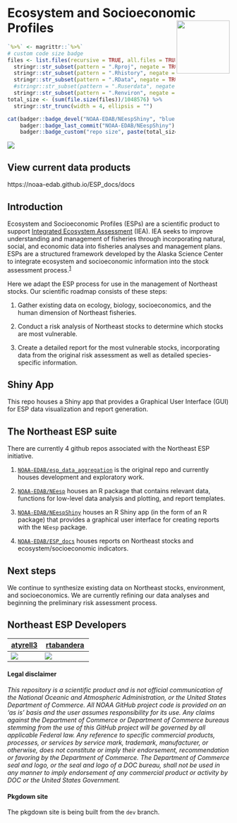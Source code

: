 <!-- README.md is generated from README.Rmd. Please edit that file -->

# Ecosystem and Socioeconomic Profiles <img src="https://github.com/NOAA-EDAB/esp_data_aggregation/blob/abby/hexes/NEespShiny_hex.png" align="right" width="120" /> 

```r
`%>%` <- magrittr::`%>%`
# custom code size badge
files <- list.files(recursive = TRUE, all.files = TRUE) %>%
  stringr::str_subset(pattern = ".Rproj", negate = TRUE) %>%
  stringr::str_subset(pattern = ".Rhistory", negate = TRUE) %>%
  stringr::str_subset(pattern = ".RData", negate = TRUE) %>%
  #stringr::str_subset(pattern = ".Ruserdata", negate = TRUE) %>%
  stringr::str_subset(pattern = ".Renviron", negate = TRUE)
total_size <- (sum(file.size(files))/1048576) %>%
  stringr::str_trunc(width = 4, ellipsis = "")

cat(badger::badge_devel("NOAA-EDAB/NEespShiny", "blue"),
    badger::badge_last_commit("NOAA-EDAB/NEespShiny"),
    badger::badge_custom("repo size", paste(total_size, "MB"), color = "blue"))
```
[![](https://github.com/NOAA-EDAB/NEespShiny/workflows/gitleaks/badge.svg)](https://github.com/NOAA-EDAB/NEespShiny/actions/workflows/secretScan.yml)

## View current data products
https://noaa-edab.github.io/ESP_docs/docs

## Introduction
Ecosystem and Socioeconomic Profiles (ESPs) are a scientific product to support [Integrated Ecosystem Assessment](https://www.integratedecosystemassessment.noaa.gov/) (IEA). IEA seeks to improve understanding and management of fisheries through incorporating natural, social, and economic data into fisheries analyses and management plans. ESPs are a structured framework developed by the Alaska Science Center to integrate ecosystem and socioeconomic information into the stock assessment process.<sup>[1]</sup>


Here we adapt the ESP process for use in the management of Northeast stocks. Our scientific roadmap consists of these steps:

1. Gather existing data on ecology, biology, socioeconomics, and the human dimension of Northeast fisheries.

2. Conduct a risk analysis of Northeast stocks to determine which stocks are most vulnerable.

3. Create a detailed report for the most vulnerable stocks, incorporating data from the original risk assessment as well as detailed species-specific information.

## Shiny App
This repo houses a Shiny app that provides a Graphical User Interface (GUI) for ESP data visualization and report generation. 

## The Northeast ESP suite 
There are currently 4 github repos associated with the Northeast ESP initiative.

1. [`NOAA-EDAB/esp_data_aggregation`](https://github.com/NOAA-EDAB/esp_data_aggregation) is the original repo and currently houses development and exploratory work.

2. [`NOAA-EDAB/NEesp`](https://github.com/NOAA-EDAB/NEesp) houses an R package that contains relevant data, functions for low-level data analysis and plotting, and report templates.

3. [`NOAA-EDAB/NEespShiny`](https://github.com/NOAA-EDAB/NEespShiny) houses an R Shiny app (in the form of an R package) that provides a graphical user interface for creating reports with the `NEesp` package.

4. [`NOAA-EDAB/ESP_docs`](https://github.com/NOAA-EDAB/ESP_docs) houses reports on Northeast stocks and ecosystem/socioeconomic indicators.

## Next steps
We continue to synthesize existing data on Northeast stocks, environment, and socioeconomics. We are currently refining our data analyses and beginning the preliminary risk assessment process. 

[1]: https://meetings.npfmc.org/CommentReview/DownloadFile?p=8f5233fb-3b62-4571-9b49-8bb7ce675916.pdf&fileName=ESP_Shotwell.pdf

## Northeast ESP Developers

| [atyrell3](https://github.com/atyrell3)                                                         | [rtabandera](https://github.com/rtabandera)                                                                                                    |
|-------------------------------------------------------------------------------------------------|----------------------------------------------------------------------------------------------------------------------------------------|
| [![](https://avatars.githubusercontent.com/u/77738923?s=100&u=92e54f60ca179f3e41c1a3610fb3ecdb9e233434&v=4)](https://github.com/atyrell3) | [![](https://avatars.githubusercontent.com/u/64960823?s=100&u=ea5abeca602e43d461e964fe8283f703aef63c61&v=4)](https://github.com/rtabandera) |

#### Legal disclaimer

*This repository is a scientific product and is not official
communication of the National Oceanic and Atmospheric Administration, or
the United States Department of Commerce. All NOAA GitHub project code
is provided on an 'as is' basis and the user assumes responsibility for
its use. Any claims against the Department of Commerce or Department of
Commerce bureaus stemming from the use of this GitHub project will be
governed by all applicable Federal law. Any reference to specific
commercial products, processes, or services by service mark, trademark,
manufacturer, or otherwise, does not constitute or imply their
endorsement, recommendation or favoring by the Department of Commerce.
The Department of Commerce seal and logo, or the seal and logo of a DOC
bureau, shall not be used in any manner to imply endorsement of any
commercial product or activity by DOC or the United States Government.*

#### Pkgdown site
The pkgdown site is being built from the `dev` branch.
